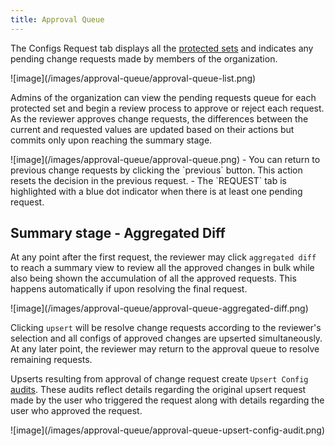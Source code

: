 ```yaml
---
title: Approval Queue
---
```


The Configs Request tab displays all the [protected sets](../settings#protected-sets) and indicates any pending change requests made by members of the organization.

<Frame>![image](/images/approval-queue/approval-queue-list.png)</Frame>

Admins of the organization can view the pending requests queue for each protected set and begin a review process to approve or reject each request. As the reviewer approves change requests, the differences between the current and requested values are updated based on their actions but commits only upon reaching the summary stage.

<Frame>![image](/images/approval-queue/approval-queue.png)</Frame>

<Info>
- You can return to previous change requests by clicking the `previous` button. This action resets the decision in the previous request.
- The `REQUEST` tab is highlighted with a blue dot indicator when there is at least one pending request.
</Info>

## Summary stage - Aggregated Diff

At any point after the first request, the reviewer may click `aggregated diff` to reach a summary view to review all the approved changes in bulk while also being shown the accumulation of all the approved requests. This happens automatically if upon resolving the final request.

<Frame>![image](/images/approval-queue/approval-queue-aggregated-diff.png)</Frame>

Clicking `upsert` will be resolve change requests according to the reviewer's selection and all configs of approved changes are upserted simultaneously. At any later point, the reviewer may return to the approval queue to resolve remaining requests.

Upserts resulting from approval of change request create `Upsert Config` [audits](../audit-log). These audits reflect details regarding the original upsert request made by the user who triggered the request along with details regarding the user who approved the request.

<Frame>![image](/images/approval-queue/approval-queue-upsert-config-audit.png)</Frame>
